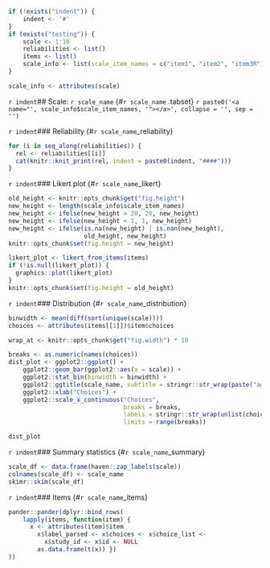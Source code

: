 ```r
if (!exists("indent")) {
	indent <- '#'
}
if (exists("testing")) {
	scale <- 1:10
	reliabilities <- list()
	items <- list()
	scale_info <- list(scale_item_names = c("item1", "item2", "item3R"))
}

scale_info <- attributes(scale)
```

`r indent`## Scale: `r scale_name` {#`r scale_name` .tabset}
`r paste0('<a name="', scale_info$scale_item_names, '"></a>', collapse = '', sep = '')`

`r indent`### Reliability {#`r scale_name`_reliability}
```r
for (i in seq_along(reliabilities)) {
  rel <- reliabilities[[i]]
  cat(knitr::knit_print(rel, indent = paste0(indent, "####")))
}
```

`r indent`### Likert plot {#`r scale_name`_likert}

```r
old_height <- knitr::opts_chunk$get("fig.height")
new_height <- length(scale_info$scale_item_names)
new_height <- ifelse(new_height > 20, 20, new_height)
new_height <- ifelse(new_height < 1, 1, new_height)
new_height <- ifelse(is.na(new_height) | is.nan(new_height), 
                     old_height, new_height)
knitr::opts_chunk$set(fig.height = new_height)
```
```r
likert_plot <- likert_from_items(items)
if (!is.null(likert_plot)) {
  graphics::plot(likert_plot)
}
knitr::opts_chunk$set(fig.height = old_height)
```


`r indent`### Distribution {#`r scale_name`_distribution}
```r
binwidth <- mean(diff(sort(unique(scale))))
choices <- attributes(items[[1]])$item$choices

wrap_at <- knitr::opts_chunk$get("fig.width") * 10
```
```r
breaks <- as.numeric(names(choices))
dist_plot <- ggplot2::ggplot() +
	ggplot2::geom_bar(ggplot2::aes(x = scale)) +
	ggplot2::stat_bin(binwidth = binwidth) + 
	ggplot2::ggtitle(scale_name, subtitle = stringr::str_wrap(paste("aggregated over", length(scale_info$scale_item_names), "items"), wrap_at)) + 
	ggplot2::xlab("Choices") + 
	ggplot2::scale_x_continuous("Choices", 
	                            breaks = breaks, 
	                            labels = stringr::str_wrap(unlist(choices), 15), 
	                            limits = range(breaks))

dist_plot
```

`r indent`### Summary statistics {#`r scale_name`_summary}
```r
scale_df <- data.frame(haven::zap_labels(scale))
colnames(scale_df) <- scale_name
skimr::skim(scale_df)
```

`r indent`### Items {#`r scale_name`_items}

```r
pander::pander(dplyr::bind_rows(
	lapply(items, function(item) { 
	  x <- attributes(item)$item
		x$label_parsed <- x$choices <- x$choice_list <- 
		  x$study_id <- x$id <- NULL
		as.data.frame(t(x)) })
))
```

